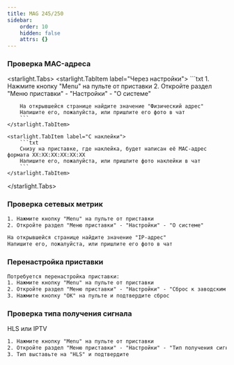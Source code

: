 ```yaml
---
title: MAG 245/250
sidebar:
    order: 10
    hidden: false
    attrs: {}
---
```

### Проверка MAC-адреса

<starlight.Tabs>
    <starlight.TabItem label="Через настройки">
        ```txt
        1. Нажмите кнопку "Menu" на пульте от приставки
        2. Откройте раздел "Меню приставки" - "Настройки" - "О системе"

        На открывшейся странице найдите значение "Физический адрес"
        Напишите его, пожалуйста, или пришлите его фото в чат
        ```
    </starlight.TabItem>

    <starlight.TabItem label="С наклейки">
        ```txt
        Снизу на приставке, где наклейка, будет написан её MAC-адрес формата XX:XX:XX:XX:XX:XX
        Напишите его, пожалуйста, или пришлите фото наклейки в чат
        ```
    </starlight.TabItem>
</starlight.Tabs>

### Проверка сетевых метрик

```txt
1. Нажмите кнопку "Menu" на пульте от приставки
2. Откройте раздел "Меню приставки" - "Настройки" - "О системе"

На открывшейся странице найдите значение "IP-адрес"
Напишите его, пожалуйста, или пришлите его фото в чат
```

### Перенастройка приставки

```txt
Потребуется перенастройка приставки:
1. Нажмите кнопку "Menu" на пульте от приставки
2. Откройте раздел "Меню приставки" - "Настройки" - "Сброс к заводским установкам"
3. Нажмите кнопку "ОК" на пульте и подтвердите сброс
```

### Проверка типа получения сигнала

HLS или IPTV

```txt
1. Нажмите кнопку "Menu" на пульте от приставки
2. Откройте раздел "Меню приставки" - "Настройки" - "Тип получения сигнала"
3. Тип выставьте на "HLS" и подтвердите
```

